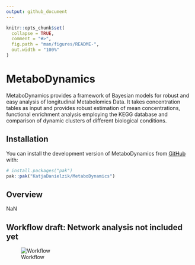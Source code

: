 ```yaml
---
output: github_document
---
```


<!-- README.md is generated from README.Rmd. Please edit that file -->

```r
knitr::opts_chunk$set(
  collapse = TRUE,
  comment = "#>",
  fig.path = "man/figures/README-",
  out.width = "100%"
)
```

# MetaboDynamics

<!-- badges: start -->
<!-- badges: end -->

MetaboDynamics provides a framework of Bayesian models for robust and easy
analysis of longitudinal Metabolomics Data. It takes concentration tables as input and provides robust estimation of mean concentrations, functional enrichment
analysis employing the KEGG database and comparison of dynamic clusters of 
different biological conditions.

## Installation

You can install the development version of MetaboDynamics from [GitHub](https://github.com/) with:

``` r
# install.packages("pak")
pak::pak("KatjaDanielzik/MetaboDynamics")
```

## Overview
NaN


## Workflow draft: Network analysis not included yet
![Workflow](/man/figures/README-metabolomics_pitch_draft.png)

